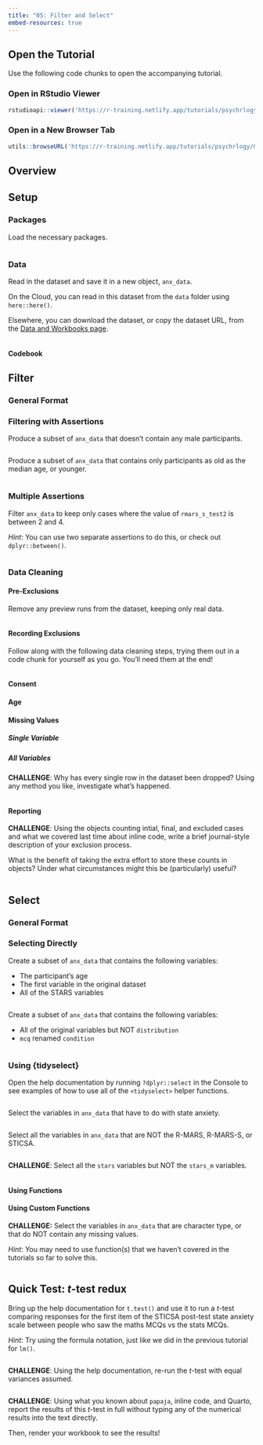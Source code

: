 ```yaml
---
title: "05: Filter and Select"
embed-resources: true
---
```


## Open the Tutorial

Use the following code chunks to open the accompanying tutorial.

### Open in RStudio Viewer

```r
rstudioapi::viewer('https://r-training.netlify.app/tutorials/psychrlogy/02_essentials/05_filter')
```

### Open in a New Browser Tab

```r
utils::browseURL('https://r-training.netlify.app/tutorials/psychrlogy/02_essentials/05_filter')
```



## Overview


## Setup


### Packages

Load the necessary packages.

```r

```



### Data

Read in the dataset and save it in a new object, `anx_data`.

On the Cloud, you can read in this dataset from the `data` folder using `here::here()`.

Elsewhere, you can download the dataset, or copy the dataset URL, from the [Data and Workbooks page](../../../data_workbooks.qmd).

```r

```



#### Codebook


## Filter


### General Format


### Filtering with Assertions

Produce a subset of `anx_data` that doesn't contain any male participants.

```r

```


Produce a subset of `anx_data` that contains only participants as old as the median age, or younger.

```r

```



### Multiple Assertions

Filter `anx_data` to keep only cases where the value of `rmars_s_test2` is between 2 and 4.

*Hint*: You can use two separate assertions to do this, or check out `dplyr::between()`.

```r

```



### Data Cleaning


#### Pre-Exclusions


Remove any preview runs from the dataset, keeping only real data.

```r

```



#### Recording Exclusions

Follow along with the following data cleaning steps, trying them out in a code chunk for yourself as you go. You'll need them at the end!
```r

```



#### Consent


#### Age


#### Missing Values


##### Single Variable


##### All Variables


**CHALLENGE**: Why has every single row in the dataset been dropped? Using any method you like, investigate what's happened.

```r

```



#### Reporting

**CHALLENGE**: Using the objects counting intial, final, and excluded cases and what we covered last time about inline code, write a brief journal-style description of your exclusion process.

What is the benefit of taking the extra effort to store these counts in objects? Under what circumstances might this be (particularly) useful?

```r

```



## Select


### General Format


### Selecting Directly

Create a subset of `anx_data` that contains the following variables:

-   The participant's age
-   The first variable in the original dataset
-   All of the STARS variables

```r

```


Create a subset of `anx_data` that contains the following variables:

-   All of the original variables but NOT `distribution`
-   `mcq` renamed `condition`

```r

```



### Using {tidyselect}

Open the help documentation by running `?dplyr::select` in the Console to see examples of how to use all of the `<tidyselect>` helper functions.
```r

```



Select the variables in `anx_data` that have to do with state anxiety.

```r

```


Select all the variables in `anx_data` that are NOT the R-MARS, R-MARS-S, or STICSA.

```r

```



**CHALLENGE**: Select all the `stars` variables but NOT the `stars_m` variables.

```r

```



#### Using Functions


#### Using Custom Functions

**CHALLENGE:** Select the variables in `anx_data` that are character type, or that do NOT contain any missing values.

*Hint*: You may need to use function(s) that we haven't covered in the tutorials so far to solve this.

```r

```



## Quick Test: *t*-test redux

Bring up the help documentation for `t.test()` and use it to run a *t*-test comparing responses for the first item of the STICSA post-test state anxiety scale between people who saw the maths MCQs vs the stats MCQs.

*Hint*: Try using the formula notation, just like we did in the previous tutorial for `lm()`.

```r

```


**CHALLENGE**: Using the help documentation, re-run the *t*-test with equal variances assumed.

```r

```


**CHALLENGE**: Using what you known about `papaja`, inline code, and Quarto, report the results of this *t*-test in full without typing any of the numerical results into the text directly.

Then, render your workbook to see the results!

```r

```


